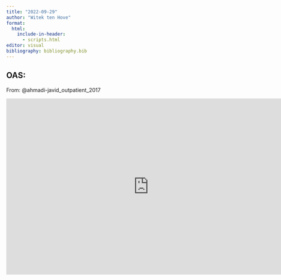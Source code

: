 ```yaml
---
title: "2022-09-29"
author: "Witek ten Hove"
format:
  html:
    include-in-header:
      - scripts.html
editor: visual
bibliography: bibliography.bib
---
```


## OAS:

From: @ahmadi-javid_outpatient_2017

<iframe width="758" height="468" seamless frameborder="0" scrolling="no" src="https://docs.google.com/spreadsheets/d/e/2PACX-1vSOOBXb-av-h3waIWdnDbw8BAUQgB2Ogq4eXKnhsvU5i-5DoxZuM2fREjwq99I0tsYfnXghw45b4iTO/pubchart?oid=1802038342&amp;format=interactive"></iframe>